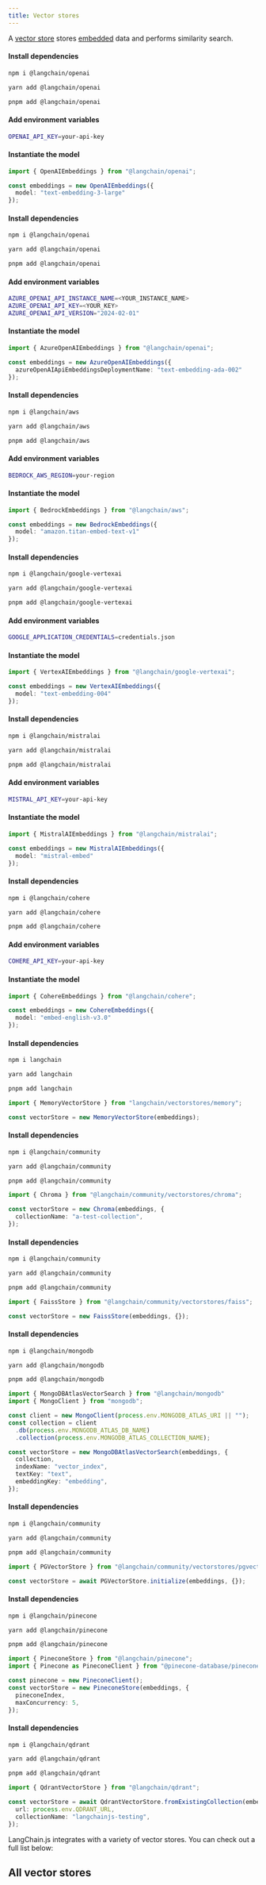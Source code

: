 ```yaml
---
title: Vector stores
---
```


A [vector store](/oss/python/concepts/#vectorstores) stores [embedded](/oss/python/concepts/embedding_models) data and performs similarity search.

<Tabs>
<Tab title="OpenAI">

#### Install dependencies

<Tabs>
<Tab title="npm">

```bash
npm i @langchain/openai
```

</Tab>
<Tab title="yarn">

```bash
yarn add @langchain/openai
```

</Tab>
<Tab title="pnpm">

```bash
pnpm add @langchain/openai
```

</Tab>
</Tabs>

#### Add environment variables

```bash
OPENAI_API_KEY=your-api-key
```

#### Instantiate the model

```typescript
import { OpenAIEmbeddings } from "@langchain/openai";

const embeddings = new OpenAIEmbeddings({
  model: "text-embedding-3-large"
});
```

</Tab>
<Tab title="Azure">

#### Install dependencies

<Tabs>
<Tab title="npm">

```bash
npm i @langchain/openai
```

</Tab>
<Tab title="yarn">

```bash
yarn add @langchain/openai
```

</Tab>
<Tab title="pnpm">

```bash
pnpm add @langchain/openai
```

</Tab>
</Tabs>

#### Add environment variables

```bash
AZURE_OPENAI_API_INSTANCE_NAME=<YOUR_INSTANCE_NAME>
AZURE_OPENAI_API_KEY=<YOUR_KEY>
AZURE_OPENAI_API_VERSION="2024-02-01"
```

#### Instantiate the model

```typescript
import { AzureOpenAIEmbeddings } from "@langchain/openai";

const embeddings = new AzureOpenAIEmbeddings({
  azureOpenAIApiEmbeddingsDeploymentName: "text-embedding-ada-002"
});
```

</Tab>
<Tab title="AWS">

#### Install dependencies

<Tabs>
<Tab title="npm">

```bash
npm i @langchain/aws
```

</Tab>
<Tab title="yarn">

```bash
yarn add @langchain/aws
```

</Tab>
<Tab title="pnpm">

```bash
pnpm add @langchain/aws
```

</Tab>
</Tabs>

#### Add environment variables

```bash
BEDROCK_AWS_REGION=your-region
```

#### Instantiate the model

```typescript
import { BedrockEmbeddings } from "@langchain/aws";

const embeddings = new BedrockEmbeddings({
  model: "amazon.titan-embed-text-v1"
});
```

</Tab>
<Tab title="VertexAI">

#### Install dependencies

<Tabs>
<Tab title="npm">

```bash
npm i @langchain/google-vertexai
```

</Tab>
<Tab title="yarn">

```bash
yarn add @langchain/google-vertexai
```

</Tab>
<Tab title="pnpm">

```bash
pnpm add @langchain/google-vertexai
```

</Tab>
</Tabs>

#### Add environment variables

```bash
GOOGLE_APPLICATION_CREDENTIALS=credentials.json
```

#### Instantiate the model

```typescript
import { VertexAIEmbeddings } from "@langchain/google-vertexai";

const embeddings = new VertexAIEmbeddings({
  model: "text-embedding-004"
});
```

</Tab>
<Tab title="MistralAI">

#### Install dependencies

<Tabs>
<Tab title="npm">

```bash
npm i @langchain/mistralai
```

</Tab>
<Tab title="yarn">

```bash
yarn add @langchain/mistralai
```

</Tab>
<Tab title="pnpm">

```bash
pnpm add @langchain/mistralai
```

</Tab>
</Tabs>

#### Add environment variables

```bash
MISTRAL_API_KEY=your-api-key
```

#### Instantiate the model

```typescript
import { MistralAIEmbeddings } from "@langchain/mistralai";

const embeddings = new MistralAIEmbeddings({
  model: "mistral-embed"
});
```

</Tab>
<Tab title="Cohere">

#### Install dependencies

<Tabs>
<Tab title="npm">

```bash
npm i @langchain/cohere
```

</Tab>
<Tab title="yarn">

```bash
yarn add @langchain/cohere
```

</Tab>
<Tab title="pnpm">

```bash
pnpm add @langchain/cohere
```

</Tab>
</Tabs>

#### Add environment variables

```bash
COHERE_API_KEY=your-api-key
```

#### Instantiate the model

```typescript
import { CohereEmbeddings } from "@langchain/cohere";

const embeddings = new CohereEmbeddings({
  model: "embed-english-v3.0"
});
```

</Tab>
</Tabs>

<Tabs>
<Tab title="Memory">

#### Install dependencies

<Tabs>
<Tab title="npm">

```bash
npm i langchain
```

</Tab>
<Tab title="yarn">

```bash
yarn add langchain
```

</Tab>
<Tab title="pnpm">

```bash
pnpm add langchain
```

</Tab>
</Tabs>

```typescript
import { MemoryVectorStore } from "langchain/vectorstores/memory";

const vectorStore = new MemoryVectorStore(embeddings);
```

</Tab>
<Tab title="Chroma">

#### Install dependencies

<Tabs>
<Tab title="npm">

```bash
npm i @langchain/community
```

</Tab>
<Tab title="yarn">

```bash
yarn add @langchain/community
```

</Tab>
<Tab title="pnpm">

```bash
pnpm add @langchain/community
```

</Tab>
</Tabs>

```typescript
import { Chroma } from "@langchain/community/vectorstores/chroma";

const vectorStore = new Chroma(embeddings, {
  collectionName: "a-test-collection",
});
```

</Tab>
<Tab title="FAISS">

#### Install dependencies

<Tabs>
<Tab title="npm">

```bash
npm i @langchain/community
```

</Tab>
<Tab title="yarn">

```bash
yarn add @langchain/community
```

</Tab>
<Tab title="pnpm">

```bash
pnpm add @langchain/community
```

</Tab>
</Tabs>

```typescript
import { FaissStore } from "@langchain/community/vectorstores/faiss";

const vectorStore = new FaissStore(embeddings, {});
```

</Tab>
<Tab title="MongoDB">

#### Install dependencies

<Tabs>
<Tab title="npm">

```bash
npm i @langchain/mongodb
```

</Tab>
<Tab title="yarn">

```bash
yarn add @langchain/mongodb
```

</Tab>
<Tab title="pnpm">

```bash
pnpm add @langchain/mongodb
```

</Tab>
</Tabs>

```typescript
import { MongoDBAtlasVectorSearch } from "@langchain/mongodb"
import { MongoClient } from "mongodb";

const client = new MongoClient(process.env.MONGODB_ATLAS_URI || "");
const collection = client
  .db(process.env.MONGODB_ATLAS_DB_NAME)
  .collection(process.env.MONGODB_ATLAS_COLLECTION_NAME);

const vectorStore = new MongoDBAtlasVectorSearch(embeddings, {
  collection,
  indexName: "vector_index",
  textKey: "text",
  embeddingKey: "embedding",
});
```

</Tab>
<Tab title="PGVector">

#### Install dependencies

<Tabs>
<Tab title="npm">

```bash
npm i @langchain/community
```

</Tab>
<Tab title="yarn">

```bash
yarn add @langchain/community
```

</Tab>
<Tab title="pnpm">

```bash
pnpm add @langchain/community
```

</Tab>
</Tabs>

```typescript
import { PGVectorStore } from "@langchain/community/vectorstores/pgvector";

const vectorStore = await PGVectorStore.initialize(embeddings, {});
```

</Tab>
<Tab title="Pinecone">

#### Install dependencies

<Tabs>
<Tab title="npm">

```bash
npm i @langchain/pinecone
```

</Tab>
<Tab title="yarn">

```bash
yarn add @langchain/pinecone
```

</Tab>
<Tab title="pnpm">

```bash
pnpm add @langchain/pinecone
```

</Tab>
</Tabs>

```typescript
import { PineconeStore } from "@langchain/pinecone";
import { Pinecone as PineconeClient } from "@pinecone-database/pinecone";

const pinecone = new PineconeClient();
const vectorStore = new PineconeStore(embeddings, {
  pineconeIndex,
  maxConcurrency: 5,
});
```

</Tab>
<Tab title="Qdrant">

#### Install dependencies

<Tabs>
<Tab title="npm">

```bash
npm i @langchain/qdrant
```

</Tab>
<Tab title="yarn">

```bash
yarn add @langchain/qdrant
```

</Tab>
<Tab title="pnpm">

```bash
pnpm add @langchain/qdrant
```

</Tab>
</Tabs>

```typescript
import { QdrantVectorStore } from "@langchain/qdrant";

const vectorStore = await QdrantVectorStore.fromExistingCollection(embeddings, {
  url: process.env.QDRANT_URL,
  collectionName: "langchainjs-testing",
});
```

</Tab>
</Tabs>

LangChain.js integrates with a variety of vector stores. You can check out a full list below:

## All vector stores

<Columns cols={3}>
  <Card
    title="AnalyticDB"
    icon="link"
    href="/oss/python/js-integrations/vectorstores/analyticdb"
    arrow="true"
    cta="View guide"
  >
  </Card>
  <Card
    title="Astra DB"
    icon="link"
    href="/oss/python/js-integrations/vectorstores/astradb"
    arrow="true"
    cta="View guide"
  >
  </Card>
  <Card
    title="Azion EdgeSQL"
    icon="link"
    href="/oss/python/js-integrations/vectorstores/azion-edgesql"
    arrow="true"
    cta="View guide"
  >
  </Card>
  <Card
    title="Azure AI Search"
    icon="link"
    href="/oss/python/js-integrations/vectorstores/azure_aisearch"
    arrow="true"
    cta="View guide"
  >
  </Card>
  <Card
    title="Azure Cosmos DB for MongoDB vCore"
    icon="link"
    href="/oss/python/js-integrations/vectorstores/azure_cosmosdb_mongodb"
    arrow="true"
    cta="View guide"
  >
  </Card>
  <Card
    title="Azure Cosmos DB for NoSQL"
    icon="link"
    href="/oss/python/js-integrations/vectorstores/azure_cosmosdb_nosql"
    arrow="true"
    cta="View guide"
  >
  </Card>
  <Card
    title="Cassandra"
    icon="link"
    href="/oss/python/js-integrations/vectorstores/cassandra"
    arrow="true"
    cta="View guide"
  >
  </Card>
  <Card
    title="Chroma"
    icon="link"
    href="/oss/python/js-integrations/vectorstores/chroma"
    arrow="true"
    cta="View guide"
  >
  </Card>
  <Card
    title="ClickHouse"
    icon="link"
    href="/oss/python/js-integrations/vectorstores/clickhouse"
    arrow="true"
    cta="View guide"
  >
  </Card>
  <Card
    title="CloseVector"
    icon="link"
    href="/oss/python/js-integrations/vectorstores/closevector"
    arrow="true"
    cta="View guide"
  >
  </Card>
  <Card
    title="Cloudflare Vectorize"
    icon="link"
    href="/oss/python/js-integrations/vectorstores/cloudflare_vectorize"
    arrow="true"
    cta="View guide"
  >
  </Card>
  <Card
    title="Convex"
    icon="link"
    href="/oss/python/js-integrations/vectorstores/convex"
    arrow="true"
    cta="View guide"
  >
  </Card>
  <Card
    title="Couchbase"
    icon="link"
    href="/oss/python/js-integrations/vectorstores/couchbase"
    arrow="true"
    cta="View guide"
  >
  </Card>
  <Card
    title="Elasticsearch"
    icon="link"
    href="/oss/python/js-integrations/vectorstores/elasticsearch"
    arrow="true"
    cta="View guide"
  >
  </Card>
  <Card
    title="Faiss"
    icon="link"
    href="/oss/python/js-integrations/vectorstores/faiss"
    arrow="true"
    cta="View guide"
  >
  </Card>
  <Card
    title="Google Cloud SQL for PostgreSQL"
    icon="link"
    href="/oss/python/js-integrations/vectorstores/google_cloudsql_pg"
    arrow="true"
    cta="View guide"
  >
  </Card>
  <Card
    title="Google Vertex AI Matching Engine"
    icon="link"
    href="/oss/python/js-integrations/vectorstores/googlevertexai"
    arrow="true"
    cta="View guide"
  >
  </Card>
  <Card
    title="SAP HANA Cloud Vector Engine"
    icon="link"
    href="/oss/python/js-integrations/vectorstores/hanavector"
    arrow="true"
    cta="View guide"
  >
  </Card>
  <Card
    title="HNSWLib"
    icon="link"
    href="/oss/python/js-integrations/vectorstores/hnswlib"
    arrow="true"
    cta="View guide"
  >
  </Card>
  <Card
    title="LanceDB"
    icon="link"
    href="/oss/python/js-integrations/vectorstores/lancedb"
    arrow="true"
    cta="View guide"
  >
  </Card>
  <Card
    title="libSQL"
    icon="link"
    href="/oss/python/js-integrations/vectorstores/libsql"
    arrow="true"
    cta="View guide"
  >
  </Card>
  <Card
    title="MariaDB"
    icon="link"
    href="/oss/python/js-integrations/vectorstores/mariadb"
    arrow="true"
    cta="View guide"
  >
  </Card>
  <Card
    title="In-memory"
    icon="link"
    href="/oss/python/js-integrations/vectorstores/memory"
    arrow="true"
    cta="View guide"
  >
  </Card>
  <Card
    title="Milvus"
    icon="link"
    href="/oss/python/js-integrations/vectorstores/milvus"
    arrow="true"
    cta="View guide"
  >
  </Card>
  <Card
    title="Momento Vector Index (MVI)"
    icon="link"
    href="/oss/python/js-integrations/vectorstores/momento_vector_index"
    arrow="true"
    cta="View guide"
  >
  </Card>
  <Card
    title="MongoDB Atlas"
    icon="link"
    href="/oss/python/js-integrations/vectorstores/mongodb_atlas"
    arrow="true"
    cta="View guide"
  >
  </Card>
  <Card
    title="MyScale"
    icon="link"
    href="/oss/python/js-integrations/vectorstores/myscale"
    arrow="true"
    cta="View guide"
  >
  </Card>
  <Card
    title="Neo4j Vector Index"
    icon="link"
    href="/oss/python/js-integrations/vectorstores/neo4jvector"
    arrow="true"
    cta="View guide"
  >
  </Card>
  <Card
    title="Neon Postgres"
    icon="link"
    href="/oss/python/js-integrations/vectorstores/neon"
    arrow="true"
    cta="View guide"
  >
  </Card>
  <Card
    title="OpenSearch"
    icon="link"
    href="/oss/python/js-integrations/vectorstores/opensearch"
    arrow="true"
    cta="View guide"
  >
  </Card>
  <Card
    title="PGVector"
    icon="link"
    href="/oss/python/js-integrations/vectorstores/pgvector"
    arrow="true"
    cta="View guide"
  >
  </Card>
  <Card
    title="Pinecone"
    icon="link"
    href="/oss/python/js-integrations/vectorstores/pinecone"
    arrow="true"
    cta="View guide"
  >
  </Card>
  <Card
    title="Prisma"
    icon="link"
    href="/oss/python/js-integrations/vectorstores/prisma"
    arrow="true"
    cta="View guide"
  >
  </Card>
  <Card
    title="Qdrant"
    icon="link"
    href="/oss/python/js-integrations/vectorstores/qdrant"
    arrow="true"
    cta="View guide"
  >
  </Card>
  <Card
    title="Redis"
    icon="link"
    href="/oss/python/js-integrations/vectorstores/redis"
    arrow="true"
    cta="View guide"
  >
  </Card>
  <Card
    title="Rockset"
    icon="link"
    href="/oss/python/js-integrations/vectorstores/rockset"
    arrow="true"
    cta="View guide"
  >
  </Card>
  <Card
    title="SingleStore"
    icon="link"
    href="/oss/python/js-integrations/vectorstores/singlestore"
    arrow="true"
    cta="View guide"
  >
  </Card>
  <Card
    title="Supabase"
    icon="link"
    href="/oss/python/js-integrations/vectorstores/supabase"
    arrow="true"
    cta="View guide"
  >
  </Card>
  <Card
    title="Tigris"
    icon="link"
    href="/oss/python/js-integrations/vectorstores/tigris"
    arrow="true"
    cta="View guide"
  >
  </Card>
  <Card
    title="Turbopuffer"
    icon="link"
    href="/oss/python/js-integrations/vectorstores/turbopuffer"
    arrow="true"
    cta="View guide"
  >
  </Card>
  <Card
    title="TypeORM"
    icon="link"
    href="/oss/python/js-integrations/vectorstores/typeorm"
    arrow="true"
    cta="View guide"
  >
  </Card>
  <Card
    title="Typesense"
    icon="link"
    href="/oss/python/js-integrations/vectorstores/typesense"
    arrow="true"
    cta="View guide"
  >
  </Card>
  <Card
    title="Upstash Vector"
    icon="link"
    href="/oss/python/js-integrations/vectorstores/upstash"
    arrow="true"
    cta="View guide"
  >
  </Card>
  <Card
    title="USearch"
    icon="link"
    href="/oss/python/js-integrations/vectorstores/usearch"
    arrow="true"
    cta="View guide"
  >
  </Card>
  <Card
    title="Vectara"
    icon="link"
    href="/oss/python/js-integrations/vectorstores/vectara"
    arrow="true"
    cta="View guide"
  >
  </Card>
  <Card
    title="Vercel Postgres"
    icon="link"
    href="/oss/python/js-integrations/vectorstores/vercel_postgres"
    arrow="true"
    cta="View guide"
  >
  </Card>
  <Card
    title="Voy"
    icon="link"
    href="/oss/python/js-integrations/vectorstores/voy"
    arrow="true"
    cta="View guide"
  >
  </Card>
  <Card
    title="Weaviate"
    icon="link"
    href="/oss/python/js-integrations/vectorstores/weaviate"
    arrow="true"
    cta="View guide"
  >
  </Card>
  <Card
    title="Xata"
    icon="link"
    href="/oss/python/js-integrations/vectorstores/xata"
    arrow="true"
    cta="View guide"
  >
  </Card>
  <Card
    title="Zep Open Source"
    icon="link"
    href="/oss/python/js-integrations/vectorstores/zep"
    arrow="true"
    cta="View guide"
  >
  </Card>
  <Card
    title="Zep Cloud"
    icon="link"
    href="/oss/python/js-integrations/vectorstores/zep_cloud"
    arrow="true"
    cta="View guide"
  >
  </Card>
</Columns>